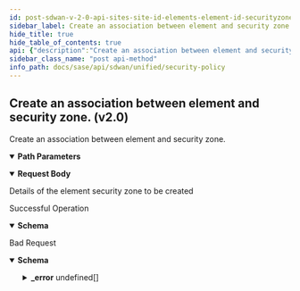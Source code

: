 ```yaml
---
id: post-sdwan-v-2-0-api-sites-site-id-elements-element-id-securityzones
sidebar_label: Create an association between element and security zone. (v2.0)
hide_title: true
hide_table_of_contents: true
api: {"description":"Create an association between element and security zone.","operationId":"post-sdwan-v2.0-api-sites-site_id-elements-element_id-securityzones","parameters":[{"description":"Site Id","in":"path","name":"site_id","required":true,"schema":{"description":"Site Id","type":"string"}},{"description":"Element Id","in":"path","name":"element_id","required":true,"schema":{"description":"Element Id","type":"string"}}],"requestBody":{"content":{"application/json":{"schema":{"properties":{"id":{"description":"Id","type":"string"},"interface_ids":{"description":"Interface Ids: ListString(allowDuplicate = false, allowEmpty = true, allowNull = true, length = 0, listMaxSize = 0, error = ELEMENT_SECURITYZONE_INVALID_INTERFACE_IDS: Specified interface ids are invalid., noTrim = false, regex = [0-9]{1,30}, required = false) ","items":{"description":"Interface Ids","type":"string"},"type":"array"},"lannetwork_ids":{"description":"Lannetwork Ids: ListString(allowDuplicate = false, allowEmpty = true, allowNull = true, length = 0, listMaxSize = 0, error = ELEMENT_SECURITYZONE_INVALID_LANNETWORK_IDS: Specified lan network ids are invalid., noTrim = false, regex = [0-9]{1,30}, required = false) ","items":{"description":"Lannetwork Ids","type":"string"},"type":"array"},"site_id":{"description":"Site Id: Digits(fraction = 0, integer = 50, SITEID_INVALID) NotNull ","type":"string"},"waninterface_ids":{"description":"Waninterface Ids: ListString(allowDuplicate = false, allowEmpty = true, allowNull = true, length = 0, listMaxSize = 0, error = ELEMENT_SECURITYZONE_INVALID_WANINTERFACE_IDS: Specified site wan interface ids are invalid., noTrim = false, regex = [0-9]{1,30}, required = false) ","items":{"description":"Waninterface Ids","type":"string"},"type":"array"},"wanoverlay_ids":{"description":"Wanoverlay Ids: ListString(allowDuplicate = false, allowEmpty = true, allowNull = true, length = 0, listMaxSize = 0, error = ELEMENT_SECURITYZONE_INVALID_WANOVERLAY_IDS: Specified wanoverlay ids are invalid., noTrim = false, regex = [0-9]{1,30}, required = false) ","items":{"description":"Wanoverlay Ids","type":"string"},"type":"array"},"zone_id":{"description":"Zone Id: Required(error = ELEMENT_SECURITYZONE_ZONEID_REQUIRED: Security zone id is required for element level association.) Digits(fraction = 0, integer = 30, ELEMENT_SECURITYZONE_INVALID_ZONEID) ","type":"string"}},"required":["zone_id","site_id"]}}},"description":"Details of the element security zone to be created"},"responses":{"200":{"content":{"application/json":{"schema":{"properties":{"id":{"description":"Id","type":"string"},"interface_ids":{"description":"Interface Ids: ListString(allowDuplicate = false, allowEmpty = true, allowNull = true, length = 0, listMaxSize = 0, error = ELEMENT_SECURITYZONE_INVALID_INTERFACE_IDS: Specified interface ids are invalid., noTrim = false, regex = [0-9]{1,30}, required = false) ","items":{"description":"Interface Ids","type":"string"},"type":"array"},"lannetwork_ids":{"description":"Lannetwork Ids: ListString(allowDuplicate = false, allowEmpty = true, allowNull = true, length = 0, listMaxSize = 0, error = ELEMENT_SECURITYZONE_INVALID_LANNETWORK_IDS: Specified lan network ids are invalid., noTrim = false, regex = [0-9]{1,30}, required = false) ","items":{"description":"Lannetwork Ids","type":"string"},"type":"array"},"site_id":{"description":"Site Id: Digits(fraction = 0, integer = 50, SITEID_INVALID) NotNull ","type":"string"},"waninterface_ids":{"description":"Waninterface Ids: ListString(allowDuplicate = false, allowEmpty = true, allowNull = true, length = 0, listMaxSize = 0, error = ELEMENT_SECURITYZONE_INVALID_WANINTERFACE_IDS: Specified site wan interface ids are invalid., noTrim = false, regex = [0-9]{1,30}, required = false) ","items":{"description":"Waninterface Ids","type":"string"},"type":"array"},"wanoverlay_ids":{"description":"Wanoverlay Ids: ListString(allowDuplicate = false, allowEmpty = true, allowNull = true, length = 0, listMaxSize = 0, error = ELEMENT_SECURITYZONE_INVALID_WANOVERLAY_IDS: Specified wanoverlay ids are invalid., noTrim = false, regex = [0-9]{1,30}, required = false) ","items":{"description":"Wanoverlay Ids","type":"string"},"type":"array"},"zone_id":{"description":"Zone Id: Required(error = ELEMENT_SECURITYZONE_ZONEID_REQUIRED: Security zone id is required for element level association.) Digits(fraction = 0, integer = 30, ELEMENT_SECURITYZONE_INVALID_ZONEID) ","type":"string"}},"required":["zone_id","site_id"]}}},"description":"Successful Operation"},"400":{"content":{"application/json":{"example":{"value":{"_error":[{"code":"ELEMENT_SECURITYZONE_ELEMENT_NOT_FOUND"},{"code":"ELEMENT_SECURITYZONE_ZONE_NOT_FOUND"},{"code":"ELEMENT_SECURITYZONE_INVALID_ELEMENT_ROLE"},{"code":"ELEMENT_SECURITYZONE_DUPLICATE_INTERFACE_IDS"},{"code":"ELEMENT_SECURITYZONE_INTERFACE_ID_NOT_FOUND"},{"code":"ELEMENT_SECURITYZONE_DUPLICATE_LANNETWORK_IDS"},{"code":"ELEMENT_SECURITYZONE_LANNETWORK_ID_NOT_FOUND"},{"code":"ELEMENT_SECURITYZONE_DUPLICATE_WANOVERLAY_IDS"},{"code":"ELEMENT_SECURITYZONE_WANOVERLAY_ID_NOT_FOUND"},{"code":"ELEMENT_SECURITYZONE_INVALID_INTERFACE_IDS"},{"code":"ELEMENT_SECURITYZONE_ZONEID_REQUIRED"},{"code":"ELEMENT_SECURITYZONE_INVALID_LANNETWORK_IDS"},{"code":"ELEMENT_SECURITYZONE_INVALID_WANINTERFACE_IDS"},{"code":"ELEMENT_SECURITYZONE_INVALID_WANOVERLAY_IDS"}]}},"schema":{"properties":{"_error":{"items":{"properties":{"code":{"type":"string"},"message":{"type":"string"}}},"type":"array"}}}}},"description":"Bad Request"}},"tags":["Security Policy"],"method":"post","path":"/sdwan/v2.0/api/sites/{site_id}/elements/{element_id}/securityzones","jsonRequestBodyExample":{"id":"string","interface_ids":["string"],"lannetwork_ids":["string"],"site_id":"string","waninterface_ids":["string"],"wanoverlay_ids":["string"],"zone_id":"string"},"info":{"contact":{},"description":"List of APIs used to manage your security policy rules that include security zones, element security  zones, site security zones, global prefix filters, local prefix filters, security policy rule order, security policy rules, security policy sets, prefix filters, tenant filters, next generation firewall security policy prefixes, rules, policy sets, and policy set stacks.","title":"Security Policy","version":"Latest"},"postman":{"name":"Create an association between element and security zone. (v2.0)","description":{"content":"Create an association between element and security zone.","type":"text/plain"},"url":{"path":["sdwan","v2.0","api","sites",":site_id","elements",":element_id","securityzones"],"host":["{{baseUrl}}"],"query":[],"variable":[{"disabled":false,"description":{"content":"(Required) Site Id","type":"text/plain"},"type":"any","value":"","key":"site_id"},{"disabled":false,"description":{"content":"(Required) Element Id","type":"text/plain"},"type":"any","value":"","key":"element_id"}]},"header":[{"key":"Content-Type","value":"application/json"},{"key":"Accept","value":"application/json"}],"method":"POST","body":{"mode":"raw","raw":"\"\"","options":{"raw":{"language":"json"}}}}}
sidebar_class_name: "post api-method"
info_path: docs/sase/api/sdwan/unified/security-policy
---
```



## Create an association between element and security zone. (v2.0)



Create an association between element and security zone.

<details style={{"marginBottom":"1rem"}} data-collapsed={false} open={true}><summary style={{}}><strong>Path Parameters</strong></summary><div><ul><ParamsItem className={"paramsItem"} param={{"description":"Site Id","in":"path","name":"site_id","required":true,"schema":{"description":"Site Id","type":"string"}}}></ParamsItem><ParamsItem className={"paramsItem"} param={{"description":"Element Id","in":"path","name":"element_id","required":true,"schema":{"description":"Element Id","type":"string"}}}></ParamsItem></ul></div></details><MimeTabs><TabItem label={"application/json"} value={"application/json-schema"}><details style={{}} data-collapsed={false} open={true}><summary style={{"textAlign":"left"}}><strong>Request Body</strong></summary><div style={{"textAlign":"left","marginLeft":"1rem"}}><div style={{"marginTop":"1rem","marginBottom":"1rem"}}>

Details of the element security zone to be created

</div></div><ul style={{"marginLeft":"1rem"}}><SchemaItem collapsible={false} name={"id"} required={false} schemaDescription={"Id"} schemaName={"string"} qualifierMessage={undefined} defaultValue={undefined}></SchemaItem><SchemaItem collapsible={false} name={"interface_ids"} required={false} schemaDescription={"Interface Ids: ListString(allowDuplicate = false, allowEmpty = true, allowNull = true, length = 0, listMaxSize = 0, error = ELEMENT_SECURITYZONE_INVALID_INTERFACE_IDS: Specified interface ids are invalid., noTrim = false, regex = [0-9]{1,30}, required = false) "} schemaName={"string[]"} qualifierMessage={undefined} defaultValue={undefined}></SchemaItem><SchemaItem collapsible={false} name={"lannetwork_ids"} required={false} schemaDescription={"Lannetwork Ids: ListString(allowDuplicate = false, allowEmpty = true, allowNull = true, length = 0, listMaxSize = 0, error = ELEMENT_SECURITYZONE_INVALID_LANNETWORK_IDS: Specified lan network ids are invalid., noTrim = false, regex = [0-9]{1,30}, required = false) "} schemaName={"string[]"} qualifierMessage={undefined} defaultValue={undefined}></SchemaItem><SchemaItem collapsible={false} name={"site_id"} required={true} schemaDescription={"Site Id: Digits(fraction = 0, integer = 50, SITEID_INVALID) NotNull "} schemaName={"string"} qualifierMessage={undefined} defaultValue={undefined}></SchemaItem><SchemaItem collapsible={false} name={"waninterface_ids"} required={false} schemaDescription={"Waninterface Ids: ListString(allowDuplicate = false, allowEmpty = true, allowNull = true, length = 0, listMaxSize = 0, error = ELEMENT_SECURITYZONE_INVALID_WANINTERFACE_IDS: Specified site wan interface ids are invalid., noTrim = false, regex = [0-9]{1,30}, required = false) "} schemaName={"string[]"} qualifierMessage={undefined} defaultValue={undefined}></SchemaItem><SchemaItem collapsible={false} name={"wanoverlay_ids"} required={false} schemaDescription={"Wanoverlay Ids: ListString(allowDuplicate = false, allowEmpty = true, allowNull = true, length = 0, listMaxSize = 0, error = ELEMENT_SECURITYZONE_INVALID_WANOVERLAY_IDS: Specified wanoverlay ids are invalid., noTrim = false, regex = [0-9]{1,30}, required = false) "} schemaName={"string[]"} qualifierMessage={undefined} defaultValue={undefined}></SchemaItem><SchemaItem collapsible={false} name={"zone_id"} required={true} schemaDescription={"Zone Id: Required(error = ELEMENT_SECURITYZONE_ZONEID_REQUIRED: Security zone id is required for element level association.) Digits(fraction = 0, integer = 30, ELEMENT_SECURITYZONE_INVALID_ZONEID) "} schemaName={"string"} qualifierMessage={undefined} defaultValue={undefined}></SchemaItem></ul></details></TabItem></MimeTabs><div><ApiTabs><TabItem label={"200"} value={"200"}><div>

Successful Operation

</div><div><MimeTabs groupId={"mime-type"}><TabItem label={"application/json"} value={"application/json"}><SchemaTabs groupId={"schema-tabs"}><TabItem label={"Schema"} value={"Schema"}><details style={{}} data-collapsed={false} open={true}><summary style={{"textAlign":"left"}}><strong>Schema</strong></summary><div style={{"textAlign":"left","marginLeft":"1rem"}}></div><ul style={{"marginLeft":"1rem"}}><SchemaItem collapsible={false} name={"id"} required={false} schemaDescription={"Id"} schemaName={"string"} qualifierMessage={undefined} defaultValue={undefined}></SchemaItem><SchemaItem collapsible={false} name={"interface_ids"} required={false} schemaDescription={"Interface Ids: ListString(allowDuplicate = false, allowEmpty = true, allowNull = true, length = 0, listMaxSize = 0, error = ELEMENT_SECURITYZONE_INVALID_INTERFACE_IDS: Specified interface ids are invalid., noTrim = false, regex = [0-9]{1,30}, required = false) "} schemaName={"string[]"} qualifierMessage={undefined} defaultValue={undefined}></SchemaItem><SchemaItem collapsible={false} name={"lannetwork_ids"} required={false} schemaDescription={"Lannetwork Ids: ListString(allowDuplicate = false, allowEmpty = true, allowNull = true, length = 0, listMaxSize = 0, error = ELEMENT_SECURITYZONE_INVALID_LANNETWORK_IDS: Specified lan network ids are invalid., noTrim = false, regex = [0-9]{1,30}, required = false) "} schemaName={"string[]"} qualifierMessage={undefined} defaultValue={undefined}></SchemaItem><SchemaItem collapsible={false} name={"site_id"} required={false} schemaDescription={"Site Id: Digits(fraction = 0, integer = 50, SITEID_INVALID) NotNull "} schemaName={"string"} qualifierMessage={undefined} defaultValue={undefined}></SchemaItem><SchemaItem collapsible={false} name={"waninterface_ids"} required={false} schemaDescription={"Waninterface Ids: ListString(allowDuplicate = false, allowEmpty = true, allowNull = true, length = 0, listMaxSize = 0, error = ELEMENT_SECURITYZONE_INVALID_WANINTERFACE_IDS: Specified site wan interface ids are invalid., noTrim = false, regex = [0-9]{1,30}, required = false) "} schemaName={"string[]"} qualifierMessage={undefined} defaultValue={undefined}></SchemaItem><SchemaItem collapsible={false} name={"wanoverlay_ids"} required={false} schemaDescription={"Wanoverlay Ids: ListString(allowDuplicate = false, allowEmpty = true, allowNull = true, length = 0, listMaxSize = 0, error = ELEMENT_SECURITYZONE_INVALID_WANOVERLAY_IDS: Specified wanoverlay ids are invalid., noTrim = false, regex = [0-9]{1,30}, required = false) "} schemaName={"string[]"} qualifierMessage={undefined} defaultValue={undefined}></SchemaItem><SchemaItem collapsible={false} name={"zone_id"} required={false} schemaDescription={"Zone Id: Required(error = ELEMENT_SECURITYZONE_ZONEID_REQUIRED: Security zone id is required for element level association.) Digits(fraction = 0, integer = 30, ELEMENT_SECURITYZONE_INVALID_ZONEID) "} schemaName={"string"} qualifierMessage={undefined} defaultValue={undefined}></SchemaItem></ul></details></TabItem></SchemaTabs></TabItem></MimeTabs></div></TabItem><TabItem label={"400"} value={"400"}><div>

Bad Request

</div><div><MimeTabs groupId={"mime-type"}><TabItem label={"application/json"} value={"application/json"}><SchemaTabs groupId={"schema-tabs"}><TabItem label={"Schema"} value={"Schema"}><details style={{}} data-collapsed={false} open={true}><summary style={{"textAlign":"left"}}><strong>Schema</strong></summary><div style={{"textAlign":"left","marginLeft":"1rem"}}></div><ul style={{"marginLeft":"1rem"}}><SchemaItem collapsible={true} className={"schemaItem"}><details style={{}}><summary style={{}}><strong>_error</strong><span style={{"opacity":"0.6"}}> undefined[]</span></summary><div style={{"marginLeft":"1rem"}}><SchemaItem collapsible={false} name={"code"} required={false} schemaDescription={undefined} schemaName={"string"} qualifierMessage={undefined} defaultValue={undefined}></SchemaItem><SchemaItem collapsible={false} name={"message"} required={false} schemaDescription={undefined} schemaName={"string"} qualifierMessage={undefined} defaultValue={undefined}></SchemaItem></div></details></SchemaItem></ul></details></TabItem><TabItem label={"Example"} value={"Example"}><ResponseSamples responseExample={"{\n  \"value\": {\n    \"_error\": [\n      {\n        \"code\": \"ELEMENT_SECURITYZONE_ELEMENT_NOT_FOUND\"\n      },\n      {\n        \"code\": \"ELEMENT_SECURITYZONE_ZONE_NOT_FOUND\"\n      },\n      {\n        \"code\": \"ELEMENT_SECURITYZONE_INVALID_ELEMENT_ROLE\"\n      },\n      {\n        \"code\": \"ELEMENT_SECURITYZONE_DUPLICATE_INTERFACE_IDS\"\n      },\n      {\n        \"code\": \"ELEMENT_SECURITYZONE_INTERFACE_ID_NOT_FOUND\"\n      },\n      {\n        \"code\": \"ELEMENT_SECURITYZONE_DUPLICATE_LANNETWORK_IDS\"\n      },\n      {\n        \"code\": \"ELEMENT_SECURITYZONE_LANNETWORK_ID_NOT_FOUND\"\n      },\n      {\n        \"code\": \"ELEMENT_SECURITYZONE_DUPLICATE_WANOVERLAY_IDS\"\n      },\n      {\n        \"code\": \"ELEMENT_SECURITYZONE_WANOVERLAY_ID_NOT_FOUND\"\n      },\n      {\n        \"code\": \"ELEMENT_SECURITYZONE_INVALID_INTERFACE_IDS\"\n      },\n      {\n        \"code\": \"ELEMENT_SECURITYZONE_ZONEID_REQUIRED\"\n      },\n      {\n        \"code\": \"ELEMENT_SECURITYZONE_INVALID_LANNETWORK_IDS\"\n      },\n      {\n        \"code\": \"ELEMENT_SECURITYZONE_INVALID_WANINTERFACE_IDS\"\n      },\n      {\n        \"code\": \"ELEMENT_SECURITYZONE_INVALID_WANOVERLAY_IDS\"\n      }\n    ]\n  }\n}"}></ResponseSamples></TabItem></SchemaTabs></TabItem></MimeTabs></div></TabItem></ApiTabs></div>
      